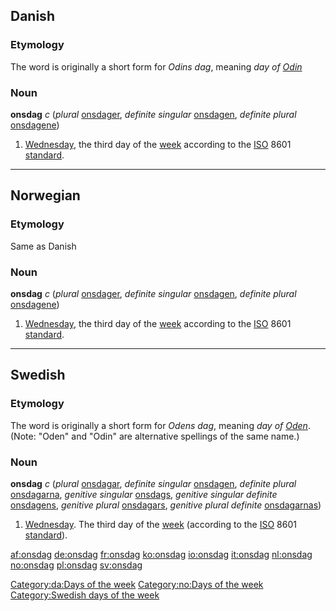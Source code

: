 ==Danish==
[[Category:da:Days of the week]]
===Etymology===
The word is originally a short form for ''Odins dag'', meaning ''day of [[w:Odin|Odin]]''
===Noun===
'''onsdag''' ''c'' (''plural'' [[onsdager]], ''definite singular'' [[onsdagen]], ''definite plural'' [[onsdagene]])
#[[Wednesday]], the third day of the [[week]] according to the [[ISO]] 8601 [[standard]].

----

==Norwegian==
[[Category:no:Days of the week]]
===Etymology===
Same as Danish
===Noun===
'''onsdag''' ''c'' (''plural'' [[onsdager]], ''definite singular'' [[onsdagen]], ''definite plural'' [[onsdagene]])
#[[Wednesday]], the third day of the [[week]] according to the [[ISO]] 8601 [[standard]].

----

==Swedish==
===Etymology===
The word is originally a short form for ''Odens dag'', meaning ''day of [[w:Odin|Oden]]''. (Note: "Oden" and "Odin" are alternative spellings of the same name.)
===Noun===
[[Category:Swedish days of the week]]
'''onsdag''' ''c'' (''plural'' [[onsdagar]], ''definite singular'' [[onsdagen]], ''definite plural'' [[onsdagarna]], ''genitive singular'' [[onsdags]], ''genitive singular definite'' [[onsdagens]], ''genitive plural'' [[onsdagars]], ''genitive plural definite'' [[onsdagarnas]])

# [[Wednesday]]. The third day of the [[week]] (according to the [[ISO]] 8601 [[standard]]).

[[af:onsdag]]
[[de:onsdag]]
[[fr:onsdag]]
[[ko:onsdag]]
[[io:onsdag]]
[[it:onsdag]]
[[nl:onsdag]]
[[no:onsdag]]
[[pl:onsdag]]
[[sv:onsdag]]